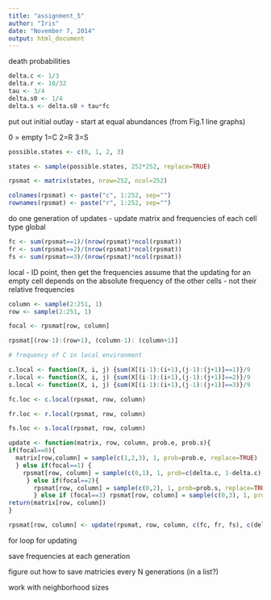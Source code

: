```yaml
---
title: "assignment_5"
author: "Iris"
date: "November 7, 2014"
output: html_document
---
```

death probabilities

```r
delta.c <- 1/3
delta.r <- 10/32
tau <- 3/4
delta.s0 <- 1/4
delta.s <- delta.s0 + tau*fc
```

 put out initial outlay - start at equal abundances (from Fig.1 line graphs)
 
 0 = empty
 1=C
 2=R
 3=S
 
```r
possible.states <- c(0, 1, 2, 3)

states <- sample(possible.states, 252*252, replace=TRUE)

rpsmat <- matrix(states, nrow=252, ncol=252)

colnames(rpsmat) <- paste("c", 1:252, sep="")
rownames(rpsmat) <- paste("r", 1:252, sep="")
```

do one generation of updates - update matrix and frequencies of each cell type
global

```r
fc <- sum(rpsmat==1)/(nrow(rpsmat)*ncol(rpsmat))
fr <- sum(rpsmat==2)/(nrow(rpsmat)*ncol(rpsmat))
fs <- sum(rpsmat==3)/(nrow(rpsmat)*ncol(rpsmat))

```

local - ID point, then get the frequencies
assume that the updating for an empty cell depends on the absolute frequency of the other cells - not their relative frequencies
```r
column <- sample(2:251, 1)
row <- sample(2:251, 1)

focal <- rpsmat[row, column]

rpsmat[(row-1):(row+1), (column-1): (column+1)]

# frequency of C in local environment

c.local <- function(X, i, j) {sum(X[(i-1):(i+1),(j-1):(j+1)]==1)}/9
r.local <- function(X, i, j) {sum(X[(i-1):(i+1),(j-1):(j+1)]==2)}/9
s.local <- function(X, i, j) {sum(X[(i-1):(i+1),(j-1):(j+1)]==3)}/9

fc.loc <- c.local(rpsmat, row, column)

fr.loc <- r.local(rpsmat, row, column)

fs.loc <- s.local(rpsmat, row, column)

update <- function(matrix, row, column, prob.e, prob.s){
if(focal==0){
  matrix[row,column] = sample(c(1,2,3), 1, prob=prob.e, replace=TRUE)
  } else if(focal==1) {
    rpsmat[row, column] = sample(c(0,1), 1, prob=c(delta.c, 1-delta.c), replace=TRUE)
     } else if(focal==2){
       rpsmat[row, column] = sample(c(0,2), 1, prob=prob.s, replace=TRUE)
       } else if (focal==3) rpsmat[row, column] = sample(c(0,3), 1, prob=c(delta.r, 1-delta.r), replace=TRUE)
return(matrix[row, column])
}  

rpsmat[row, column] <- update(rpsmat, row, column, c(fc, fr, fs), c(delta.s, 1-delta.s))


```





for loop for updating

save frequencies at each generation

 figure out how to save matricies every N generations (in a list?)

 work with neighborhood sizes 


